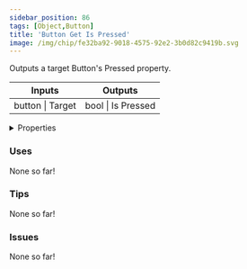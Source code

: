 ```yaml
---
sidebar_position: 86
tags: [Object,Button]
title: 'Button Get Is Pressed'
image: /img/chip/fe32ba92-9018-4575-92e2-3b0d82c9419b.svg
---
```


Outputs a target Button's Pressed property.



<IChip uuid="fe32ba92-9018-4575-92e2-3b0d82c9419b"/>

<table><thead><tr><th>Inputs</th><th>Outputs</th></tr></thead><tbody><tr><td>button | Target</td><td>bool | Is Pressed</td></tr></tbody></table>

<details>
  <summary>Properties</summary>
  <div>
    <div>
    <table>
      <tbody>
        <tr>
          <td>Is beta required?</td>
          <td>No</td>
        </tr>
        <tr>
          <td>Is chip a trolling risk?</td>
          <td>No</td>
        </tr>
        <tr>
          <td>Is chip a role assignment risk?</td>
          <td>No</td>
        </tr>
        <tr>
          <td>Chip UUID</td>
          <td>fe32ba92-9018-4575-92e2-3b0d82c9419b</td>
        </tr>
        <tr>
          <td>Room availability</td>
          <td>Available everywhere</td>
        </tr>
      </tbody>
    </table>
    </div>
  </div>
</details>

### Uses

None so far!

### Tips

None so far!

### Issues

None so far!